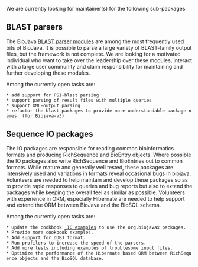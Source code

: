 We are currently looking for maintainer(s) for the following sub-packages

==BLAST parsers==

The BioJava [[BioJava:CookBook:Blast:Parser|BLAST parser modules]] are among the most frequently used bits of BioJava.
It is possible to parse a large variety of BLAST-family output files, but the framework is not complete.
We are looking for a motivated individual who want to take over the leadership over these modules, interact with a large 
user community and claim responsibility for maintaining and further developing these modules. 

Among the currently open tasks are:
 * add support for PSI-blast parsing
 * support parsing of result files with multiple queries
 * support XML-output parsing
 * refactor the blast packages to provide more understandable package names. (for Biojava-v3)

==Sequence IO packages==

The IO packages are responsible for reading common bioinformatics formats and producing RichSequence and BioEntry objects.  Where possible the IO packages also write RichSequence and BioEntries out to common formats. While mature and generally well tested, these packages are intensively used and variations in formats reveal occasional bugs in biojava.  Volunteers are needed to help maintain and develop these packages so as to provide rapid responses to queries and bug reports but also to extend the packages while keeping the overall feel as similar as possible. Volunteers with experience in ORM, especially Hibernate are needed to help support and extend the ORM between BioJava and the BioSQL schema.

Among the currently open tasks are:
 * Update the cookbook [[http://biojava.org/wiki/BioJava:CookBook#Sequence_I.2FO| IO examples]] to use the org.biojavax packages.
 * Provide more cookbook examples.
 * Add support for DDBJ format.
 * Run profilers to increase the speed of the parsers.
 * Add more tests including examples of troublesome input files.
 * Optimize the performance of the Hibernate based ORM between RichSequence objects and the BioSQL database.